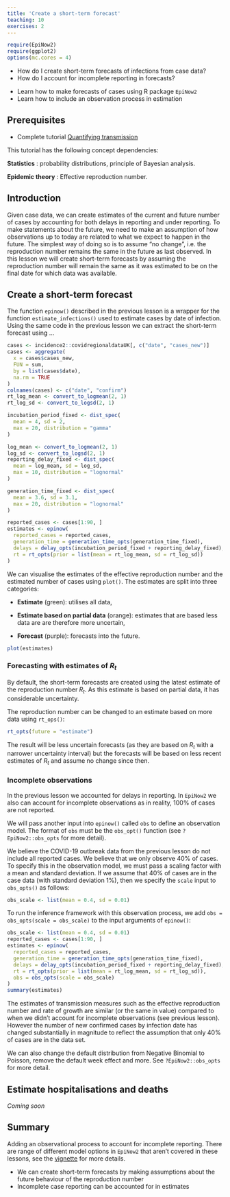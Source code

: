 ```yaml
---
title: 'Create a short-term forecast'
teaching: 10
exercises: 2
---
```


```r
require(EpiNow2)
require(ggplot2)
options(mc.cores = 4)
```


:::::::::::::::::::::::::::::::::::::: questions 

- How do I create short-term forecasts of infections from case data?
- How do I account for incomplete reporting in forecasts?


::::::::::::::::::::::::::::::::::::::::::::::::

::::::::::::::::::::::::::::::::::::: objectives

- Learn how to make forecasts of cases using R package `EpiNow2`
- Learn how to include an observation process in estimation

::::::::::::::::::::::::::::::::::::::::::::::::

::::::::::::::::::::::::::::::::::::: prereq

## Prerequisites

+ Complete tutorial [Quantifying transmission](../episodes/quantify-transmissibility.md)

This tutorial has the following concept dependencies: 

**Statistics** : probability distributions, principle of Bayesian analysis. 

**Epidemic theory** : Effective reproduction number.

:::::::::::::::::::::::::::::::::

## Introduction

Given case data, we can create estimates of the current and future number of cases by accounting for both delays in reporting and under reporting. To make statements about the future, we need to make an assumption of how observations up to today are related to what we expect to happen in the future. The simplest way of doing so is to assume "no change", i.e. the reproduction number remains the same in the future as last observed.  In this lesson we will create short-term forecasts by assuming the reproduction number will remain the same as it was estimated to be on the final date for which data was available.

## Create a short-term forecast

The function `epinow()` described in the previous lesson is a wrapper for the function `estimate_infections()` used to estimate cases by date of infection. Using the same code in the previous lesson we can extract the short-term forecast using ...

```r
cases <- incidence2::covidregionaldataUK[, c("date", "cases_new")]
cases <- aggregate(
  x = cases$cases_new,
  FUN = sum,
  by = list(cases$date),
  na.rm = TRUE
)
colnames(cases) <- c("date", "confirm")
rt_log_mean <- convert_to_logmean(2, 1)
rt_log_sd <- convert_to_logsd(2, 1)

incubation_period_fixed <- dist_spec(
  mean = 4, sd = 2,
  max = 20, distribution = "gamma"
)

log_mean <- convert_to_logmean(2, 1)
log_sd <- convert_to_logsd(2, 1)
reporting_delay_fixed <- dist_spec(
  mean = log_mean, sd = log_sd,
  max = 10, distribution = "lognormal"
)

generation_time_fixed <- dist_spec(
  mean = 3.6, sd = 3.1,
  max = 20, distribution = "lognormal"
)
```


```r
reported_cases <- cases[1:90, ]
estimates <- epinow(
  reported_cases = reported_cases,
  generation_time = generation_time_opts(generation_time_fixed),
  delays = delay_opts(incubation_period_fixed + reporting_delay_fixed),
  rt = rt_opts(prior = list(mean = rt_log_mean, sd = rt_log_sd))
)
```


We can visualise the estimates of the effective reproduction number and the estimated number of cases using `plot()`. The estimates are split into three categories:

+ **Estimate** (green): utilises all data,

+ **Estimate based on partial data** (orange): estimates that are based less data are are therefore more uncertain,

+ **Forecast** (purple): forecasts into the future. 


```r
plot(estimates)
```


::::::::::::::::::::::::::::::::::::: callout
### Forecasting with estimates of $R_t$

By default, the short-term forecasts are created using the latest estimate of the reproduction number $R_t$. As this estimate is based on partial data, it has considerable uncertainty.  

The reproduction number can be changed to an estimate based on more data using `rt_ops()`:

```r
rt_opts(future = "estimate")
```

The result will be less uncertain forecasts (as they are based on $R_t$ with a narrower uncertainty interval) but the forecasts will be based on less recent estimates of $R_t$ and assume no change since then.

::::::::::::::::::::::::::::::::::::::::::::::::


### Incomplete observations 

In the previous lesson we accounted for delays in reporting. In `EpiNow2` we also can account for incomplete observations as in reality, 100% of cases are not reported.

We will pass another input into `epinow()` called `obs` to define an observation model. The format of `obs` must be the `obs_opt()` function (see `?EpiNow2::obs_opts` for more detail). 

We believe the COVID-19 outbreak data from the previous lesson do not include all reported cases. We believe that we only observe 40% of cases. To specify this in the observation model, we must pass a scaling factor with a mean and standard deviation. If we assume that 40% of cases are in the case data (with standard deviation 1%), then we specify the `scale` input to `obs_opts()` as follows:

```r
obs_scale <- list(mean = 0.4, sd = 0.01)
```

To run the inference framework with this observation process, we add `obs = obs_opts(scale = obs_scale)` to the input arguments of `epinow()`:

```r
obs_scale <- list(mean = 0.4, sd = 0.01)
reported_cases <- cases[1:90, ]
estimates <- epinow(
  reported_cases = reported_cases,
  generation_time = generation_time_opts(generation_time_fixed),
  delays = delay_opts(incubation_period_fixed + reporting_delay_fixed),
  rt = rt_opts(prior = list(mean = rt_log_mean, sd = rt_log_sd)),
  obs = obs_opts(scale = obs_scale)
)
summary(estimates)
```


The estimates of transmission measures such as the effective reproduction number and rate of growth are similar (or the same in value) compared to when we didn't account for incomplete observations (see previous lesson). However the number of new confirmed cases by infection date has changed substantially in magnitude to reflect the assumption that only 40% of cases are in the data set.

We can also change the default distribution from Negative Binomial to Poisson, remove the default week effect and more. See `?EpiNow2::obs_opts` for more detail.
 

## Estimate hospitalisations and deaths

*Coming soon*


## Summary

Adding an observational process to account for incomplete reporting. There are range of different model options in `EpiNow2` that aren't covered in these lessons, see the [vignette](https://epiforecasts.io/EpiNow2/dev/articles/estimate_infections_options.html) for more details.


::::::::::::::::::::::::::::::::::::: keypoints 

- We can create short-term forecasts by making assumptions about the future behaviour of the reproduction number
- Incomplete case reporting can be accounted for in estimates


::::::::::::::::::::::::::::::::::::::::::::::::
